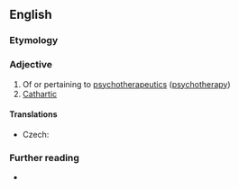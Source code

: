 ==English==

===Etymology===
{{prefix|en|psycho|therapeutic}}

===Adjective===
{{en-adj}}

# Of or pertaining to [[psychotherapeutics]] ([[psychotherapy]])
# [[cathartic|Cathartic]]

====Translations====
{{trans-top|of or pertaining to psychotherapy}}
* Czech: {{t|cs|psychoterapeutický}}
{{trans-mid}}
{{trans-bottom}}

===Further reading===
* {{R:OneLook}}